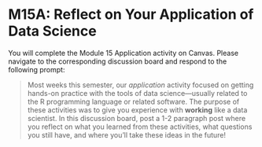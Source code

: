 # M15A: Reflect on Your Application of Data Science

You will complete the Module 15 Application activity on Canvas. Please navigate to the corresponding discussion board and respond to the following prompt:

> Most weeks this semester, our *application* activity focused on getting hands-on practice with the tools of data science—usually related to the R programming language or related software. The purpose of these activities was to give you experience with **working** like a data scientist. In this discussion board, post a 1-2 paragraph post where you reflect on what you learned from these activities, what questions you still have, and where you'll take these ideas in the future!